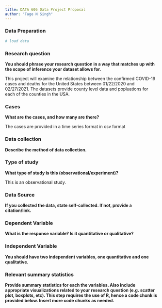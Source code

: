 ```yaml
---
title: DATA 606 Data Project Proposal
author: "Tage N Singh"
---
```


### Data Preparation

```r
# load data

```


### Research question 

**You should phrase your research question in a way that matches up with the scope of inference your dataset allows for.**

This project will examine the relationship between the confirmed COVID-19 cases and deaths for the United States between 01/22/2020 and 02/27/2021. The datasets provide county level data and popluations for each of the counties in the USA. 

### Cases 

**What are the cases, and how many are there?**

The cases are provided in a time series format in csv format


### Data collection 

**Describe the method of data collection.**



### Type of study 

**What type of study is this (observational/experiment)?**

This is an observational study.

### Data Source 

**If you collected the data, state self-collected. If not, provide a citation/link.**




### Dependent Variable

**What is the response variable? Is it quantitative or qualitative?**



### Independent Variable

**You should have two independent variables, one quantitative and one qualitative.**



### Relevant summary statistics 

**Provide summary statistics for each the variables. Also include appropriate visualizations related to your research question (e.g. scatter plot, boxplots, etc). This step requires the use of R, hence a code chunk is provided below. Insert more code chunks as needed.**

```r

```

